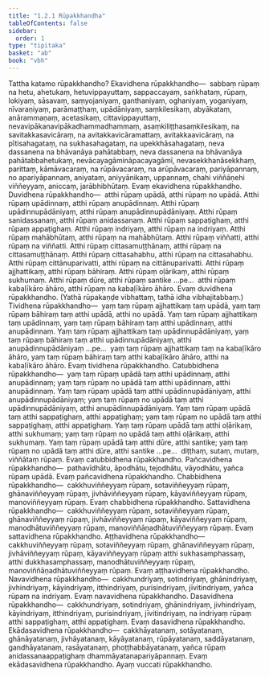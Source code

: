 ```yaml
---
title: "1.2.1 Rūpakkhandha"
tableOfContents: false
sidebar:
  order: 1
type: "tipitaka"
basket: "ab"
book: "vbh"
---
```



<DynamicBreadcrumb />

<Division number="33" book="vbh">

<Paragraph number="57" book="vbh">
Tattha katamo rūpakkhandho? Ekavidhena rūpakkhandho—  sabbaṃ rūpaṃ na hetu, ahetukaṃ, hetuvippayuttaṃ, sappaccayaṃ, saṅkhataṃ, rūpaṃ, lokiyaṃ, sāsavaṃ, saṃyojaniyaṃ, ganthaniyaṃ, oghaniyaṃ, yoganiyaṃ, nīvaraṇiyaṃ, parāmaṭṭhaṃ, upādāniyaṃ, saṃkilesikaṃ, abyākataṃ, anārammaṇaṃ, acetasikaṃ, cittavippayuttaṃ, nevavipākanavipākadhammadhammaṃ, asaṃkiliṭṭhasaṃkilesikaṃ, na savitakkasavicāraṃ, na avitakkavicāramattaṃ, avitakkaavicāraṃ, na pītisahagataṃ, na sukhasahagataṃ, na upekkhāsahagataṃ, neva dassanena na bhāvanāya pahātabbaṃ, neva dassanena na bhāvanāya pahātabbahetukaṃ, nevācayagāmināpacayagāmī, nevasekkhanāsekkhaṃ, parittaṃ, kāmāvacaraṃ, na rūpāvacaraṃ, na arūpāvacaraṃ, pariyāpannaṃ, no apariyāpannaṃ, aniyataṃ, aniyyānikaṃ, uppannaṃ, chahi viññāṇehi viññeyyaṃ, aniccaṃ, jarābhibhūtaṃ. Evaṃ ekavidhena rūpakkhandho.
</Paragraph>

<Paragraph number="58" book="vbh">
Duvidhena rūpakkhandho—  atthi rūpaṃ upādā, atthi rūpaṃ no upādā. Atthi rūpaṃ upādinnaṃ, atthi rūpaṃ anupādinnaṃ. Atthi rūpaṃ upādinnupādāniyaṃ, atthi rūpaṃ anupādinnupādāniyaṃ. Atthi rūpaṃ sanidassanaṃ, atthi rūpaṃ anidassanaṃ. Atthi rūpaṃ sappaṭighaṃ, atthi rūpaṃ appaṭighaṃ. Atthi rūpaṃ indriyaṃ, atthi rūpaṃ na indriyaṃ. Atthi rūpaṃ mahābhūtaṃ, atthi rūpaṃ na mahābhūtaṃ. Atthi rūpaṃ viññatti, atthi rūpaṃ na viññatti. Atthi rūpaṃ cittasamuṭṭhānaṃ, atthi rūpaṃ na cittasamuṭṭhānaṃ. Atthi rūpaṃ cittasahabhu, atthi rūpaṃ na cittasahabhu. Atthi rūpaṃ cittānuparivatti, atthi rūpaṃ na cittānuparivatti. Atthi rūpaṃ ajjhattikaṃ, atthi rūpaṃ bāhiraṃ. Atthi rūpaṃ oḷārikaṃ, atthi rūpaṃ sukhumaṃ. Atthi rūpaṃ dūre, atthi rūpaṃ santike …pe…  atthi rūpaṃ kabaḷīkāro āhāro, atthi rūpaṃ na kabaḷīkāro āhāro. Evaṃ duvidhena rūpakkhandho.
</Paragraph>

<Paragraph number="59" book="vbh">
(Yathā rūpakaṇḍe vibhattaṃ, tathā idha vibhajitabbaṃ.)
</Paragraph>

<Paragraph number="60" book="vbh">
Tividhena rūpakkhandho—  yaṃ taṃ rūpaṃ ajjhattikaṃ taṃ upādā, yaṃ taṃ rūpaṃ bāhiraṃ taṃ atthi upādā, atthi no upādā. Yaṃ taṃ rūpaṃ ajjhattikaṃ taṃ upādinnaṃ, yaṃ taṃ rūpaṃ bāhiraṃ taṃ atthi upādinnaṃ, atthi anupādinnaṃ. Yaṃ taṃ rūpaṃ ajjhattikaṃ taṃ upādinnupādāniyaṃ, yaṃ taṃ rūpaṃ bāhiraṃ taṃ atthi upādinnupādāniyaṃ, atthi anupādinnupādāniyaṃ …pe…  yaṃ taṃ rūpaṃ ajjhattikaṃ taṃ na kabaḷīkāro āhāro, yaṃ taṃ rūpaṃ bāhiraṃ taṃ atthi kabaḷīkāro āhāro, atthi na kabaḷīkāro āhāro. Evaṃ tividhena rūpakkhandho.
</Paragraph>

<Paragraph number="61" book="vbh">
Catubbidhena rūpakkhandho—  yaṃ taṃ rūpaṃ upādā taṃ atthi upādinnaṃ, atthi anupādinnaṃ; yaṃ taṃ rūpaṃ no upādā taṃ atthi upādinnaṃ, atthi anupādinnaṃ. Yaṃ taṃ rūpaṃ upādā taṃ atthi upādinnupādāniyaṃ, atthi anupādinnupādāniyaṃ; yaṃ taṃ rūpaṃ no upādā taṃ atthi upādinnupādāniyaṃ, atthi anupādinnupādāniyaṃ. Yaṃ taṃ rūpaṃ upādā taṃ atthi sappaṭighaṃ, atthi appaṭighaṃ; yaṃ taṃ rūpaṃ no upādā taṃ atthi sappaṭighaṃ, atthi appaṭighaṃ. Yaṃ taṃ rūpaṃ upādā taṃ atthi oḷārikaṃ, atthi sukhumaṃ; yaṃ taṃ rūpaṃ no upādā taṃ atthi oḷārikaṃ, atthi sukhumaṃ. Yaṃ taṃ rūpaṃ upādā taṃ atthi dūre, atthi santike; yaṃ taṃ rūpaṃ no upādā taṃ atthi dūre, atthi santike …pe…  diṭṭhaṃ, sutaṃ, mutaṃ, viññātaṃ rūpaṃ. Evaṃ catubbidhena rūpakkhandho.
</Paragraph>

<Paragraph number="62" book="vbh">
Pañcavidhena rūpakkhandho—  pathavīdhātu, āpodhātu, tejodhātu, vāyodhātu, yañca rūpaṃ upādā. Evaṃ pañcavidhena rūpakkhandho.
</Paragraph>

<Paragraph number="63" book="vbh">
Chabbidhena rūpakkhandho—  cakkhuviññeyyaṃ rūpaṃ, sotaviññeyyaṃ rūpaṃ, ghānaviññeyyaṃ rūpaṃ, jivhāviññeyyaṃ rūpaṃ, kāyaviññeyyaṃ rūpaṃ, manoviññeyyaṃ rūpaṃ. Evaṃ chabbidhena rūpakkhandho.
</Paragraph>

<Paragraph number="64" book="vbh">
Sattavidhena rūpakkhandho—  cakkhuviññeyyaṃ rūpaṃ, sotaviññeyyaṃ rūpaṃ, ghānaviññeyyaṃ rūpaṃ, jivhāviññeyyaṃ rūpaṃ, kāyaviññeyyaṃ rūpaṃ, manodhātuviññeyyaṃ rūpaṃ, manoviññāṇadhātuviññeyyaṃ rūpaṃ. Evaṃ sattavidhena rūpakkhandho.
</Paragraph>

<Paragraph number="65" book="vbh">
Aṭṭhavidhena rūpakkhandho—  cakkhuviññeyyaṃ rūpaṃ, sotaviññeyyaṃ rūpaṃ, ghānaviññeyyaṃ rūpaṃ, jivhāviññeyyaṃ rūpaṃ, kāyaviññeyyaṃ rūpaṃ atthi sukhasamphassaṃ, atthi dukkhasamphassaṃ, manodhātuviññeyyaṃ rūpaṃ, manoviññāṇadhātuviññeyyaṃ rūpaṃ. Evaṃ aṭṭhavidhena rūpakkhandho.
</Paragraph>

<Paragraph number="66" book="vbh">
Navavidhena rūpakkhandho—  cakkhundriyaṃ, sotindriyaṃ, ghānindriyaṃ, jivhindriyaṃ, kāyindriyaṃ, itthindriyaṃ, purisindriyaṃ, jīvitindriyaṃ, yañca rūpaṃ na indriyaṃ. Evaṃ navavidhena rūpakkhandho.
</Paragraph>

<Paragraph number="67" book="vbh">
Dasavidhena rūpakkhandho—  cakkhundriyaṃ, sotindriyaṃ, ghānindriyaṃ, jivhindriyaṃ, kāyindriyaṃ, itthindriyaṃ, purisindriyaṃ, jīvitindriyaṃ, na indriyaṃ rūpaṃ atthi sappaṭighaṃ, atthi appaṭighaṃ. Evaṃ dasavidhena rūpakkhandho.
</Paragraph>

<Paragraph number="68" book="vbh">
Ekādasavidhena rūpakkhandho—  cakkhāyatanaṃ, sotāyatanaṃ, ghānāyatanaṃ, jivhāyatanaṃ, kāyāyatanaṃ, rūpāyatanaṃ, saddāyatanaṃ, gandhāyatanaṃ, rasāyatanaṃ, phoṭṭhabbāyatanaṃ, yañca rūpaṃ anidassanaappaṭighaṃ dhammāyatanapariyāpannaṃ. Evaṃ ekādasavidhena rūpakkhandho.

</Paragraph>
</Division>

<Paragraph number="69" type="center" book="vbh">
Ayaṃ vuccati rūpakkhandho.
</Paragraph>